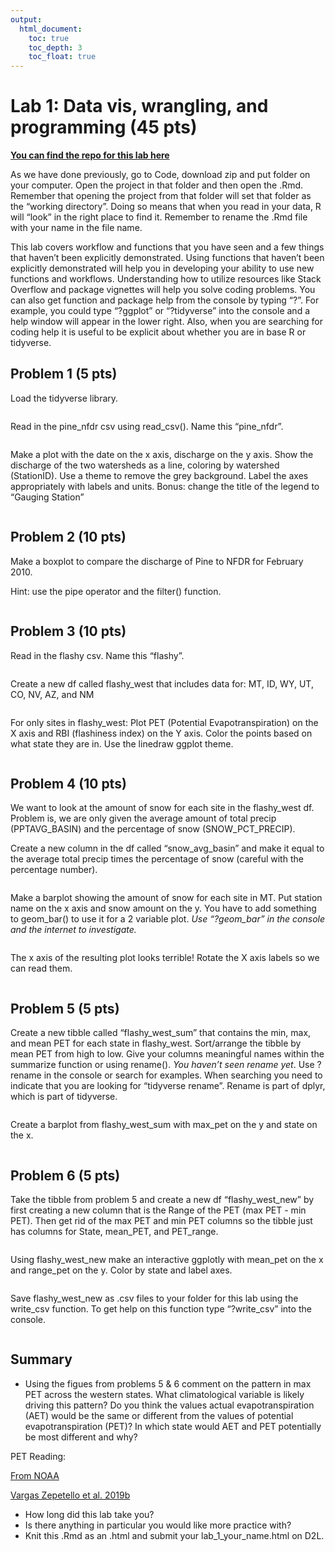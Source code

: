 ```yaml
---
output: 
  html_document:
    toc: true
    toc_depth: 3
    toc_float: true
---
```


# Lab 1: Data vis, wrangling, and programming (45 pts)

[**You can find the repo for this lab here**](https://github.com/tpcovino/lab_1){target="_blank"}

As we have done previously, go to Code, download zip and put folder on your computer. Open the project in that folder and then open the .Rmd. Remember that opening the project from that folder will set that folder as the "working directory". Doing so means that when you read in your data, R will "look" in the right place to find it. Remember to rename the .Rmd file with your name in the file name.  

This lab covers workflow and functions that you have seen and a few things that haven't been explicitly demonstrated. Using functions that haven't been explicitly demonstrated will help you in developing your ability to use new functions and workflows. Understanding how to utilize resources like Stack Overflow and package vignettes will help you solve coding problems. You can also get function and package help from the console by typing "?". For example, you could type "?ggplot" or "?tidyverse" into the console and a help window will appear in the lower right. Also, when you are searching for coding help it is useful to be explicit about whether you are in base R or tidyverse. 

## Problem 1 (5 pts)

Load the tidyverse library.
```r

```


Read in the pine_nfdr csv using read_csv(). Name this "pine_nfdr".
```r


```


Make a plot with the date on the x axis, discharge on the y axis. Show the discharge of the two watersheds as a line, coloring by watershed (StationID). Use a theme to remove the grey background. Label the axes appropriately with labels and units. Bonus: change the title of the legend to "Gauging Station"
```r


```


## Problem 2 (10 pts)

Make a boxplot to compare the discharge of Pine to NFDR for February 2010.

Hint: use the pipe operator and the filter() function.

```r


```


## Problem 3 (10 pts)

Read in the flashy csv. Name this "flashy".

```r


```


Create a new df called flashy_west that includes data for: MT, ID, WY, UT, CO, NV, AZ, and NM

```r


```


For only sites in flashy_west: Plot PET (Potential Evapotranspiration) on the X axis and RBI (flashiness index) on the Y axis. Color the points based on what state they are in. Use the linedraw ggplot theme.

```r



```


## Problem 4 (10 pts)

We want to look at the amount of snow for each site in the flashy_west df. Problem is, we are only given the average amount of total precip (PPTAVG_BASIN) and the percentage of snow (SNOW_PCT_PRECIP).

Create a new column in the df called "snow_avg_basin" and make it equal to the average total precip times the percentage of snow (careful with the percentage number).

```r



```


Make a barplot showing the amount of snow for each site in MT. Put station name on the x axis and snow amount on the y. You have to add something to geom_bar() to use it for a 2 variable plot. *Use "?geom_bar" in the console and the internet to investigate.*

```r



```


The x axis of the resulting plot looks terrible! Rotate the X axis labels so we can read them.

```r



```


## Problem 5 (5 pts)

Create a new tibble called "flashy_west_sum" that contains the min, max, and mean PET for each state in flashy_west. Sort/arrange the tibble by mean PET from high to low. Give your columns meaningful names within the summarize function or using rename(). *You haven't seen rename yet*. Use ?rename in the console or search for examples. When searching you need to indicate that you are looking for "tidyverse rename". Rename is part of dplyr, which is part of tidyverse.  


```r



```

Create a barplot from flashy_west_sum with max_pet on the y and state on the x. 

```r


```



## Problem 6 (5 pts)

Take the tibble from problem 5 and create a new df "flashy_west_new" by first creating a new column that is the Range of the PET (max PET - min PET). Then get rid of the max PET and min PET columns so the tibble just has columns for State, mean_PET, and PET_range.


```r



  
```


Using flashy_west_new make an interactive ggplotly with mean_pet on the x and range_pet on the y. Color by state and label axes. 
```r

```


Save flashy_west_new as .csv files to your folder for this lab using the write_csv function. To get help on this function type "?write_csv" into the console. 

```r



```



## Summary

- Using the figues from problems 5 & 6 comment on the pattern in max PET across the western states. What climatological variable is likely driving this pattern? Do you think the values actual evapotranspiration (AET) would be the same or different from the values of potential evapotranspiration (PET)? In which state would AET and PET potentially be most different and why? 

PET Reading:

[From NOAA](https://www.ncei.noaa.gov/access/monitoring/dyk/potential-evapotranspiration){target="_blank"}

[Vargas Zepetello et al. 2019b](images/VargasZeppetello_etal_2019b.pdf){target="_blank"}

- How long did this lab take you?
- Is there anything in particular you would like more practice with?
- Knit this .Rmd as an .html and submit your lab_1_your_name.html on D2L. 

